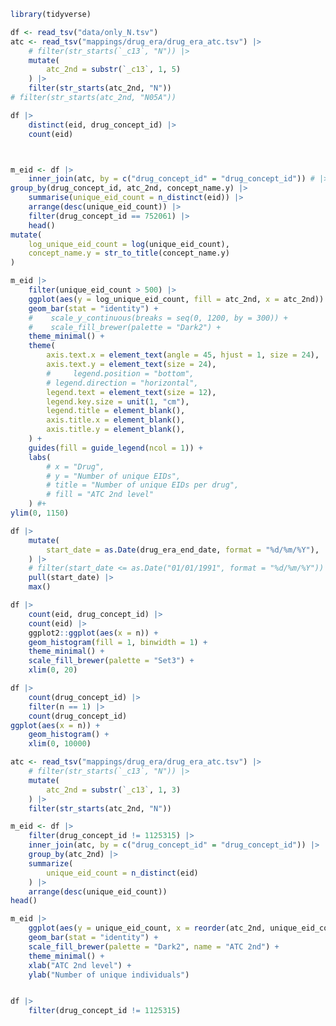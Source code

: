 
```r
library(tidyverse)
```


```r
df <- read_tsv("data/only_N.tsv")
atc <- read_tsv("mappings/drug_era/drug_era_atc.tsv") |>
    # filter(str_starts(`_c13`, "N")) |>
    mutate(
        atc_2nd = substr(`_c13`, 1, 5)
    ) |>
    filter(str_starts(atc_2nd, "N"))
# filter(str_starts(atc_2nd, "N05A"))

df |>
    distinct(eid, drug_concept_id) |>
    count(eid)



m_eid <- df |>
    inner_join(atc, by = c("drug_concept_id" = "drug_concept_id")) # |>
group_by(drug_concept_id, atc_2nd, concept_name.y) |>
    summarise(unique_eid_count = n_distinct(eid)) |>
    arrange(desc(unique_eid_count)) |>
    filter(drug_concept_id == 752061) |>
    head()
mutate(
    log_unique_eid_count = log(unique_eid_count),
    concept_name.y = str_to_title(concept_name.y)
)

m_eid |>
    filter(unique_eid_count > 500) |>
    ggplot(aes(y = log_unique_eid_count, fill = atc_2nd, x = atc_2nd)) + # reorder(concept_name.y, unique_eid_count))) +
    geom_bar(stat = "identity") +
    #    scale_y_continuous(breaks = seq(0, 1200, by = 300)) +
    #    scale_fill_brewer(palette = "Dark2") +
    theme_minimal() +
    theme(
        axis.text.x = element_text(angle = 45, hjust = 1, size = 24),
        axis.text.y = element_text(size = 24),
        #     legend.position = "bottom",
        # legend.direction = "horizontal",
        legend.text = element_text(size = 12),
        legend.key.size = unit(1, "cm"),
        legend.title = element_blank(),
        axis.title.x = element_blank(),
        axis.title.y = element_blank(),
    ) +
    guides(fill = guide_legend(ncol = 1)) +
    labs(
        # x = "Drug",
        # y = "Number of unique EIDs",
        # title = "Number of unique EIDs per drug",
        # fill = "ATC 2nd level"
    ) #+
ylim(0, 1150)

df |>
    mutate(
        start_date = as.Date(drug_era_end_date, format = "%d/%m/%Y"),
    ) |>
    # filter(start_date <= as.Date("01/01/1991", format = "%d/%m/%Y")) #|>
    pull(start_date) |>
    max()

df |>
    count(eid, drug_concept_id) |>
    count(eid) |>
    ggplot2::ggplot(aes(x = n)) +
    geom_histogram(fill = 1, binwidth = 1) +
    theme_minimal() +
    scale_fill_brewer(palette = "Set3") +
    xlim(0, 20)

df |>
    count(drug_concept_id) |>
    filter(n == 1) |>
    count(drug_concept_id)
ggplot(aes(x = n)) +
    geom_histogram() +
    xlim(0, 10000)

```


```r
atc <- read_tsv("mappings/drug_era/drug_era_atc.tsv") |>
    # filter(str_starts(`_c13`, "N")) |>
    mutate(
        atc_2nd = substr(`_c13`, 1, 3)
    ) |>
    filter(str_starts(atc_2nd, "N"))

m_eid <- df |>
    filter(drug_concept_id != 1125315) |>
    inner_join(atc, by = c("drug_concept_id" = "drug_concept_id")) |>
    group_by(atc_2nd) |>
    summarize(
        unique_eid_count = n_distinct(eid)
    ) |>
    arrange(desc(unique_eid_count))
head()

m_eid |>
    ggplot(aes(y = unique_eid_count, x = reorder(atc_2nd, unique_eid_count), fill = atc_2nd)) +
    geom_bar(stat = "identity") +
    scale_fill_brewer(palette = "Dark2", name = "ATC 2nd") +
    theme_minimal() +
    xlab("ATC 2nd level") +
    ylab("Number of unique individuals")


df |>
    filter(drug_concept_id != 1125315)

```
